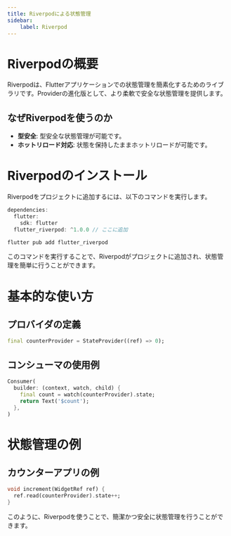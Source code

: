 ```yaml
---
title: Riverpodによる状態管理
sidebar:
    label: Riverpod
---
```


# Riverpodの概要

Riverpodは、Flutterアプリケーションでの状態管理を簡素化するためのライブラリです。Providerの進化版として、より柔軟で安全な状態管理を提供します。

## なぜRiverpodを使うのか

- **型安全**: 型安全な状態管理が可能です。
- **ホットリロード対応**: 状態を保持したままホットリロードが可能です。

# Riverpodのインストール

Riverpodをプロジェクトに追加するには、以下のコマンドを実行します。

```dart
dependencies:
  flutter:
    sdk: flutter
  flutter_riverpod: ^1.0.0 // ここに追加
```

```bash
flutter pub add flutter_riverpod
```

このコマンドを実行することで、Riverpodがプロジェクトに追加され、状態管理を簡単に行うことができます。

# 基本的な使い方

## プロバイダの定義

```dart
final counterProvider = StateProvider((ref) => 0);
```

## コンシューマの使用例

```dart
Consumer(
  builder: (context, watch, child) {
    final count = watch(counterProvider).state;
    return Text('$count');
  },
)
```

# 状態管理の例

## カウンターアプリの例

```dart
void increment(WidgetRef ref) {
  ref.read(counterProvider).state++;
}
```

このように、Riverpodを使うことで、簡潔かつ安全に状態管理を行うことができます。
